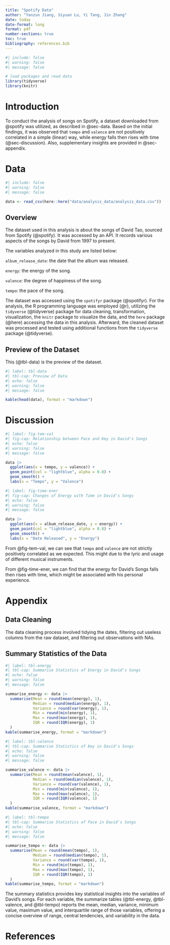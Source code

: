 ```yaml
---
title: "Spotify Data"
author: "Yanzun Jiang, Siyuan Lu, Yi Tang, Jin Zhang"
date: today
date-format: long
format: pdf
number-sections: true
toc: true
bibliography: references.bib
---
```


```r
#| include: false
#| warning: false
#| message: false

# load packages and read data
library(tidyverse)
library(knitr)
```

\newpage

# Introduction

To conduct the analysis of songs on Spotify, a dataset downloaded from @spotify was utilized, as described in @sec-data. Based on the initial findings, it was observed that `tempo` and `valence` are not positively correlated in a simple (linear) way, while energy falls then rises with time (@sec-discussion). Also, supplementary insights are provided in @sec-appendix.

# Data {#sec-data}

```r
#| include: false
#| warning: false
#| message: false

data <- read_csv(here::here("data/analysis_data/analysis_data.csv"))
```

## Overview

The dataset used in this analysis is about the songs of David Tao, sourced from Spotify (@spotify). It was accessed by an API. It records various aspects of the songs by David from 1997 to present.

The variables analyzed in this study are listed below:

`album_release_date`: the date that the album was released.

`energy`: the energy of the song.

`valence`: the degree of happiness of the song.

`tempo`: the pace of the song.

The dataset was accessed using the `spotifyr` package (@spotifyr). For the analysis, the R programming language was employed (@r), utilizing the `tidyverse` (@tidyverse) package for data cleaning, transformation, visualization, the `knitr` package to visualize the data, and the `here` package (@here) accessing the data in this analysis. Afterward, the cleaned dataset was processed and tested using additional functions from the `tidyverse` package (@tidyverse).

## Preview of the Dataset

This (@tbl-data) is the preview of the dataset.

```r
#| label: tbl-data
#| tbl-cap: Preview of Data
#| echo: false
#| warning: false
#| message: false

kable(head(data), format = "markdown")
```

# Discussion {#sec-discussion}

```r
#| label: fig-tem-val
#| fig-cap: Relationship between Pace and Key in David's Songs
#| echo: false
#| warning: false
#| message: false

data |>
  ggplot(aes(x = tempo, y = valence)) +
  geom_point(col = "lightblue", alpha = 0.8) +
  geom_smooth() +
  labs(x = "Tempo", y = "Valence")
```

```r
#| label: fig-time-ener
#| fig-cap: Changes of Energy with Time in David's Songs
#| echo: false
#| warning: false
#| message: false

data |>
  ggplot(aes(x = album_release_date, y = energy)) +
  geom_point(col = "lightblue", alpha = 0.8) +
  geom_smooth() +
  labs(x = "Date Released", y = "Energy")
```

From @fig-tem-val, we can see that `tempo` and `valence` are not strictly positively correlated as we expected. This might due to the lyric and usage of different musical instruments.

From @fig-time-ener, we can find that the energy for David's Songs falls then rises with time, which might be associated with his personal experience.

\newpage

\appendix

# Appendix {#sec-appendix}

## Data Cleaning

The data cleaning process involved tidying the dates, filtering out useless columns from the raw dataset, and filtering out observations with NAs.

## Summary Statistics of the Data

```r
#| label: tbl-energy
#| tbl-cap: Summarise Statistics of Energy in David's Songs
#| echo: false
#| warning: false
#| message: false

summarise_energy <- data |>
  summarise(Mean = round(mean(energy), 1),
            Median = round(median(energy), 1),
            Variance = round(var(energy), 1),
            Min = round(min(energy), 1),
            Max = round(max(energy), 1),
            IQR = round(IQR(energy), 1)
  )
kable(summarise_energy, format = "markdown")
```

```r
#| label: tbl-valence
#| tbl-cap: Summarise Statistics of Key in David's Songs
#| echo: false
#| warning: false
#| message: false

summarise_valence <- data |>
  summarise(Mean = round(mean(valence), 1),
            Median = round(median(valence), 1),
            Variance = round(var(valence), 1),
            Min = round(min(valence), 1),
            Max = round(max(valence), 1),
            IQR = round(IQR(valence), 1)
  )
kable(summarise_valence, format = "markdown")
```

```r
#| label: tbl-tempo
#| tbl-cap: Summarise Statistics of Pace in David's Songs
#| echo: false
#| warning: false
#| message: false

summarise_tempo <- data |>
  summarise(Mean = round(mean(tempo), 1),
            Median = round(median(tempo), 1),
            Variance = round(var(tempo), 1),
            Min = round(min(tempo), 1),
            Max = round(max(tempo), 1),
            IQR = round(IQR(tempo), 1)
  )
kable(summarise_tempo, format = "markdown")
```

The summary statistics provides key statistical insights into the variables of David's songs. For each variable, the summarize tables (@tbl-energy, @tbl-valence, and @tbl-tempo) reports the mean, median, variance, minimum value, maximum value, and interquartile range of those variables, offering a concise overview of range, central tendencies, and variability in the data.

\newpage

# References
